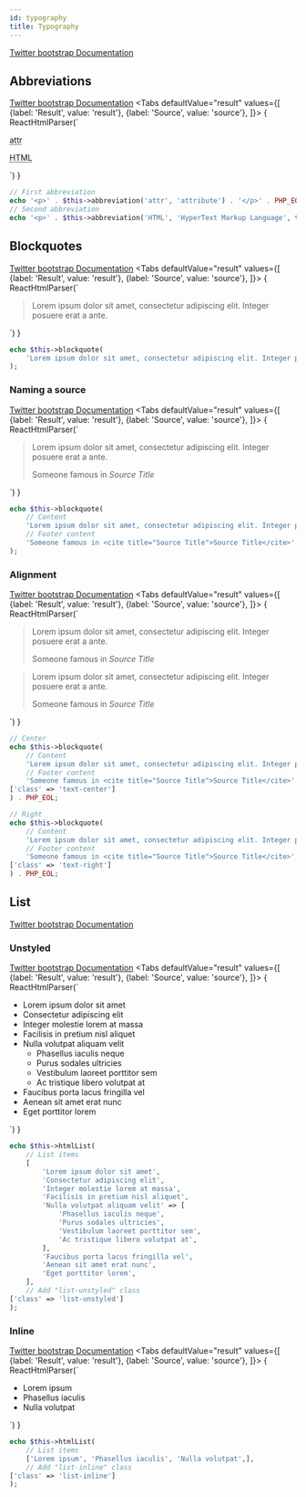 ```yaml
---
id: typography
title: Typography
---
```



[Twitter bootstrap Documentation](https://getbootstrap.com/docs/4.5/content/typography/)
## Abbreviations
[Twitter bootstrap Documentation](https://getbootstrap.com/docs/4.5/content/typography/#abbreviations)
<Tabs
    defaultValue="result"
    values={[
      {label: 'Result', value: 'result'},
      {label: 'Source', value: 'source'},
    ]}>
<TabItem value="result">{ ReactHtmlParser(`<p><abbr title="attribute">attr</abbr></p>
<p><abbr class="initialism" title="HyperText&#x20;Markup&#x20;Language">HTML</abbr></p>`) }</TabItem>
<TabItem value="source">

```php
// First abbreviation
echo '<p>' . $this->abbreviation('attr', 'attribute') . '</p>' . PHP_EOL;
// Second abbreviation
echo '<p>' . $this->abbreviation('HTML', 'HyperText Markup Language', true) . '</p>';
```

</TabItem>
</Tabs>

## Blockquotes
[Twitter bootstrap Documentation](https://getbootstrap.com/docs/4.5/content/typography/#blockquotes)
<Tabs
    defaultValue="result"
    values={[
      {label: 'Result', value: 'result'},
      {label: 'Source', value: 'source'},
    ]}>
<TabItem value="result">{ ReactHtmlParser(`<blockquote class="blockquote">
    <p class="mb-0">Lorem ipsum dolor sit amet, consectetur adipiscing elit. Integer posuere erat a ante.</p>
</blockquote>`) }</TabItem>
<TabItem value="source">

```php
echo $this->blockquote(
    'Lorem ipsum dolor sit amet, consectetur adipiscing elit. Integer posuere erat a ante.'
);
```

</TabItem>
</Tabs>

### Naming a source
[Twitter bootstrap Documentation](https://getbootstrap.com/docs/4.5/content/typography/#naming-a-source)
<Tabs
    defaultValue="result"
    values={[
      {label: 'Result', value: 'result'},
      {label: 'Source', value: 'source'},
    ]}>
<TabItem value="result">{ ReactHtmlParser(`<blockquote class="blockquote">
    <p class="mb-0">Lorem ipsum dolor sit amet, consectetur adipiscing elit. Integer posuere erat a ante.</p>
    <footer class="blockquote-footer">Someone famous in <cite title="Source Title">Source Title</cite></footer>
</blockquote>`) }</TabItem>
<TabItem value="source">

```php
echo $this->blockquote(
    // Content
    'Lorem ipsum dolor sit amet, consectetur adipiscing elit. Integer posuere erat a ante.',
    // Footer content
    'Someone famous in <cite title="Source Title">Source Title</cite>'
);
```

</TabItem>
</Tabs>

### Alignment
[Twitter bootstrap Documentation](https://getbootstrap.com/docs/4.5/content/typography/#alignment)
<Tabs
    defaultValue="result"
    values={[
      {label: 'Result', value: 'result'},
      {label: 'Source', value: 'source'},
    ]}>
<TabItem value="result">{ ReactHtmlParser(`<blockquote class="blockquote&#x20;text-center">
    <p class="mb-0">Lorem ipsum dolor sit amet, consectetur adipiscing elit. Integer posuere erat a ante.</p>
    <footer class="blockquote-footer">Someone famous in <cite title="Source Title">Source Title</cite></footer>
</blockquote>
<blockquote class="blockquote&#x20;text-right">
    <p class="mb-0">Lorem ipsum dolor sit amet, consectetur adipiscing elit. Integer posuere erat a ante.</p>
    <footer class="blockquote-footer">Someone famous in <cite title="Source Title">Source Title</cite></footer>
</blockquote>
`) }</TabItem>
<TabItem value="source">

```php
// Center
echo $this->blockquote(
    // Content
    'Lorem ipsum dolor sit amet, consectetur adipiscing elit. Integer posuere erat a ante.',
    // Footer content
    'Someone famous in <cite title="Source Title">Source Title</cite>',
['class' => 'text-center']
) . PHP_EOL;

// Right
echo $this->blockquote(
    // Content
    'Lorem ipsum dolor sit amet, consectetur adipiscing elit. Integer posuere erat a ante.',
    // Footer content
    'Someone famous in <cite title="Source Title">Source Title</cite>',
['class' => 'text-right']
) . PHP_EOL;
```

</TabItem>
</Tabs>

## List
[Twitter bootstrap Documentation](https://getbootstrap.com/docs/4.5/content/typography/#lists)
### Unstyled
[Twitter bootstrap Documentation](https://getbootstrap.com/docs/4.5/content/typography/#unstyled)
<Tabs
    defaultValue="result"
    values={[
      {label: 'Result', value: 'result'},
      {label: 'Source', value: 'source'},
    ]}>
<TabItem value="result">{ ReactHtmlParser(`<ul class="list-unstyled">
    <li>Lorem ipsum dolor sit amet</li>
    <li>Consectetur adipiscing elit</li>
    <li>Integer molestie lorem at massa</li>
    <li>Facilisis in pretium nisl aliquet</li>
    <li>
        Nulla volutpat aliquam velit
        <ul class="list-unstyled">
            <li>Phasellus iaculis neque</li>
            <li>Purus sodales ultricies</li>
            <li>Vestibulum laoreet porttitor sem</li>
            <li>Ac tristique libero volutpat at</li>
        </ul>
    </li>
    <li>Faucibus porta lacus fringilla vel</li>
    <li>Aenean sit amet erat nunc</li>
    <li>Eget porttitor lorem</li>
</ul>`) }</TabItem>
<TabItem value="source">

```php
echo $this->htmlList(
    // List items
    [
        'Lorem ipsum dolor sit amet',
        'Consectetur adipiscing elit',
        'Integer molestie lorem at massa',
        'Facilisis in pretium nisl aliquet',
        'Nulla volutpat aliquam velit' => [
            'Phasellus iaculis neque',
            'Purus sodales ultricies',
            'Vestibulum laoreet porttitor sem',
            'Ac tristique libero volutpat at',
        ],
        'Faucibus porta lacus fringilla vel',
        'Aenean sit amet erat nunc',
        'Eget porttitor lorem',
    ],
    // Add "list-unstyled" class
['class' => 'list-unstyled']
);
```

</TabItem>
</Tabs>

### Inline
[Twitter bootstrap Documentation](https://getbootstrap.com/docs/4.5/content/typography/#inline)
<Tabs
    defaultValue="result"
    values={[
      {label: 'Result', value: 'result'},
      {label: 'Source', value: 'source'},
    ]}>
<TabItem value="result">{ ReactHtmlParser(`<ul class="list-inline">
    <li class="list-inline-item">Lorem ipsum</li>
    <li class="list-inline-item">Phasellus iaculis</li>
    <li class="list-inline-item">Nulla volutpat</li>
</ul>`) }</TabItem>
<TabItem value="source">

```php
echo $this->htmlList(
    // List items
    ['Lorem ipsum', 'Phasellus iaculis', 'Nulla volutpat',],
    // Add "list-inline" class
['class' => 'list-inline']
);
```

</TabItem>
</Tabs>

